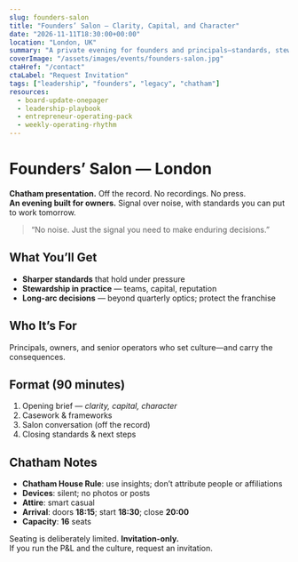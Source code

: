 ```yaml
---
slug: founders-salon
title: "Founders’ Salon — Clarity, Capital, and Character"
date: "2026-11-11T18:30:00+00:00"
location: "London, UK"
summary: "A private evening for founders and principals—standards, stewardship, and long-arc thinking."
coverImage: "/assets/images/events/founders-salon.jpg"
ctaHref: "/contact"
ctaLabel: "Request Invitation"
tags: ["leadership", "founders", "legacy", "chatham"]
resources:
  - board-update-onepager
  - leadership-playbook
  - entrepreneur-operating-pack
  - weekly-operating-rhythm
---
```


# Founders’ Salon — London

**Chatham presentation.** Off the record. No recordings. No press.  
**An evening built for owners.** Signal over noise, with standards you can put to work tomorrow.

> “No noise. Just the signal you need to make enduring decisions.”

## What You’ll Get
- **Sharper standards** that hold under pressure  
- **Stewardship in practice** — teams, capital, reputation  
- **Long-arc decisions** — beyond quarterly optics; protect the franchise

## Who It’s For
Principals, owners, and senior operators who set culture—and carry the consequences.

## Format (90 minutes)
1. Opening brief — *clarity, capital, character*  
2. Casework & frameworks  
3. Salon conversation (off the record)  
4. Closing standards & next steps

## Chatham Notes
- **Chatham House Rule**: use insights; don’t attribute people or affiliations  
- **Devices**: silent; no photos or posts  
- **Attire**: smart casual  
- **Arrival**: doors **18:15**; start **18:30**; close **20:00**  
- **Capacity**: **16** seats

Seating is deliberately limited. **Invitation-only.**  
If you run the P&L and the culture, request an invitation.
